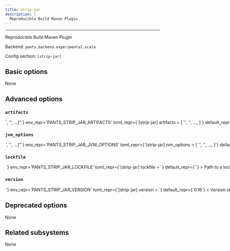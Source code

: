 ```yaml
---
title: strip-jar
description: |
  Reproducible Build Maven Plugin
---
```



---

Reproducible Build Maven Plugin

Backend: <span className="color--primary">`pants.backend.experimental.scala`</span>

Config section: <span className="color--primary">`[strip-jar]`</span>

<span className={styles.options}>

## Basic options

None

## Advanced options

### `artifacts`

<Option
  cli_repr={`--strip-jar-artifacts="['<str>', '<str>', ...]"`}
  env_repr='PANTS_STRIP_JAR_ARTIFACTS'
  toml_repr={`[strip-jar]
artifacts = [
    '<str>',
    '<str>',
    ...,
]`}
  default_repr={`[\n  "io.github.zlika:reproducible-build-maven-plugin:{version}"\n]`}
>

Artifact requirements for this tool using specified as either the address of a `jvm_artifact` target or, alternatively, as a colon-separated Maven coordinates (e.g., `group:name:version`). For Maven coordinates, the string `{version}` version will be substituted with the value of the `[strip-jar].version` option.

</Option>

### `jvm_options`

<Option
  cli_repr={`--strip-jar-jvm-options="['<str>', '<str>', ...]"`}
  env_repr='PANTS_STRIP_JAR_JVM_OPTIONS'
  toml_repr={`[strip-jar]
jvm_options = [
    '<str>',
    '<str>',
    ...,
]`}
  default_repr={`[]`}
>

List of JVM options to pass to `strip-jar` JVM processes.

Options set here will be added to those set in `[jvm].global_options`. Please check the documentation for the `jvm` subsystem to see what values are accepted here.

</Option>

### `lockfile`

<Option
  cli_repr={`--strip-jar-lockfile=<str>`}
  env_repr='PANTS_STRIP_JAR_LOCKFILE'
  toml_repr={`[strip-jar]
lockfile = <str>`}
  default_repr={`<default>`}
>

Path to a lockfile used for installing the tool.

Set to the string `<default>` to use a lockfile provided by Pants, so long as you have not changed the `--version` option. See https://github.com/pantsbuild/pants/blob/release_2.25.0.dev5/src/python/pants/jvm/strip_jar/strip_jar.lock for the default lockfile contents.

To use a custom lockfile, set this option to a file path relative to the build root, then run `pants generate-lockfiles --resolve=strip-jar`.

</Option>

### `version`

<Option
  cli_repr={`--strip-jar-version=<str>`}
  env_repr='PANTS_STRIP_JAR_VERSION'
  toml_repr={`[strip-jar]
version = <str>`}
  default_repr={`0.16`}
>

Version string for the tool. This is available for substitution in the `[strip-jar].artifacts` option by including the string `{version}`.

</Option>

## Deprecated options

None

## Related subsystems

None

</span>
